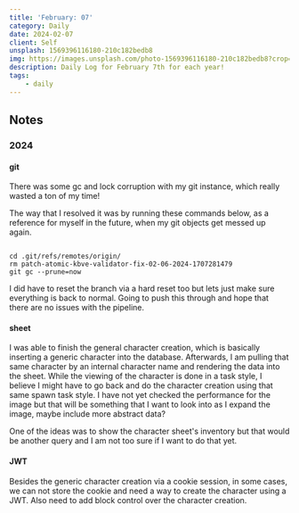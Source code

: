 ```yaml
---
title: 'February: 07'
category: Daily
date: 2024-02-07
client: Self
unsplash: 1569396116180-210c182bedb8
img: https://images.unsplash.com/photo-1569396116180-210c182bedb8?crop=entropy&cs=srgb&fm=jpg&ixid=MnwzNjM5Nzd8MHwxfHJhbmRvbXx8fHx8fHx8fDE2ODE3NDg2ODY&ixlib=rb-4.0.3&q=85
description: Daily Log for February 7th for each year!
tags:
    - daily
---
```


## Notes

### 2024

#### git

There was some gc and lock corruption with my git instance, which really wasted a ton of my time!

The way that I resolved it was by running these commands below, as a reference for myself in the future, when my git objects get messed up again.

```shell

cd .git/refs/remotes/origin/
rm patch-atomic-kbve-validator-fix-02-06-2024-1707281479
git gc --prune=now

```

I did have to reset the branch via a hard reset too but lets just make sure everything is back to normal.
Going to push this through and hope that there are no issues with the pipeline.


#### sheet

I was able to finish the general character creation, which is basically inserting a generic character into the database.
Afterwards, I am pulling that same character by an internal character name and rendering the data into the sheet.
While the viewing of the character is done in a task style, I believe I might have to go back and do the character creation using that same spawn task style.
I have not yet checked the performance for the image but that will be something that I want to look into as I expand the image, maybe include more abstract data?

One of the ideas was to show the character sheet's inventory but that would be another query and I am not too sure if I want to do that yet.

#### JWT

Besides the generic character creation via a cookie session, in some cases, we can not store the cookie and need a way to create the character using a JWT.
Also need to add block control over the character creation.
